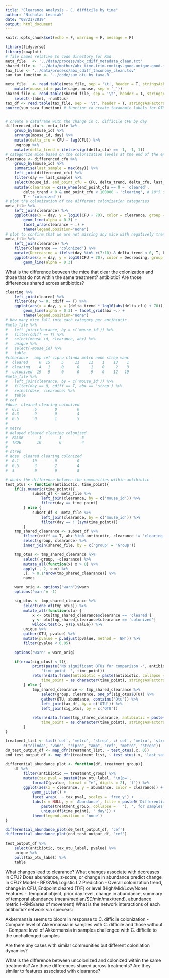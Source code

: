 ```yaml
---
title: "Clearance Analysis - C. difficile by time"
author: "Nicholas Lesniak"
date: "08/21/2019"
output: html_document
---
```


```r
knitr::opts_chunk$set(echo = F, warning = F, message = F)

library(tidyverse)
library(cowplot)
# file names relative to code directory for Rmd
meta_file   <- '../data/process/abx_cdiff_metadata_clean.txt'
shared_file <- '../data/mothur/abx_time.trim.contigs.good.unique.good.filter.unique.precluster.pick.pick.pick.an.unique_list.0.03.subsample.shared'
tax_file <- '../data/process/abx_cdiff_taxonomy_clean.tsv'
sum_tax_function <- '../code/sum_otu_by_taxa.R'

meta_file   <- read.table(meta_file, sep = '\t', header = T, stringsAsFactors = F) %>% 
	mutate(mouse_id = paste(cage, mouse, sep = '_'))
shared_file <- read.table(shared_file, sep = '\t', header = T, stringsAsFactors = F) %>% 
	select(-label, -numOtus)
tax_df <- read.table(tax_file, sep = '\t', header = T, stringsAsFactors = F)
source(sum_taxa_function) # function to create taxanomic labels for OTUs


# create a dataframe with the change in C. difficile CFU by day
differenced_cfu <- meta_file %>% 
	group_by(mouse_id) %>% 
	arrange(mouse_id, day) %>% 
	mutate(delta_cfu = CFU - lag(CFU)) %>% 
	ungroup %>% 
	mutate(delta_trend = ifelse(sign(delta_cfu) == -1, -1, 1))
# categorize mice based on the colonization levels at the end of the experiment
clearance <- differenced_cfu %>% 
	group_by(mouse_id) %>% 
	summarise(last_sample = max(day)) %>% 
	left_join(differenced_cfu) %>% 
	filter(day == last_sample) %>% 
	select(mouse_id, end_point_cfu = CFU, delta_trend, delta_cfu, last_sample) %>% 
	mutate(clearance = case_when(end_point_cfu == 0 ~ 'cleared', 
		delta_trend < 0 & end_point_cfu < 100000 ~ 'clearing', # 10^5 separates the mice 
		T ~ 'colonized'))
# plot the colonization of the different colonization categories
meta_file %>% 
	left_join(clearance) %>% 	
	ggplot(aes(x = day, y = log10(CFU + 70), color = clearance, group = mouse_id)) + 
		geom_line(alpha = 0.3) + 
		facet_wrap(clearance ~ .) + 
		theme(legend.position="none")
# plot to confirm that we are not missing any mice with negatively trending C. difficile
meta_file %>% 
	left_join(clearance) %>% 	
	filter(clearance == 'colonized') %>% 
	mutate(Decreasing = ifelse(day %in% c(7:10) & delta_trend < 0, T, F)) %>% 
	ggplot(aes(x = day, y = log10(CFU + 70), color = Decreasing, group = mouse_id)) + 
		geom_line(alpha = 0.3) 
```


What is the difference between the mice that clear the colonization and those that do not within the same treatment? antibiotic? Are those differences shared across antibiotics?

```r
clearing %>% 
	left_join(cleared) %>% 	
	filter(day >= 0, cdiff == T) %>% 
	ggplot(aes(x = day, y = (delta_trend * log10(abs(delta_cfu) + 70)), color = cleared, group = mouse_id)) + 
		geom_line(alpha = 0.3) + facet_grid(abx ~.) + 
		theme(legend.position="none")
# how many mice fall into each category per antibiotic
#meta_file %>% 
#	left_join(clearance, by = c('mouse_id')) %>% 
#	filter(cdiff == T) %>% 
#	select(mouse_id, clearance, abx) %>% 
#	unique %>% 
#	select(-mouse_id) %>% 
#	table
#clearance   amp cef cipro clinda metro none strep vanc
#  cleared     0  15     5     11    11    1    13    1
#  clearing    4   1     0      0     1    0     2    3
#  colonized  19   9     0      0     9    0    12   19
#meta_file %>% 
#	left_join(clearance, by = c('mouse_id')) %>% 
#	filter(day == 0, cdiff == T, abx == 'strep') %>% 
#	select(dose, clearance) %>% 
#	table
# cef
#dose  cleared clearing colonized
#  0.1       6        0         0
#  0.3       9        0         4
#  0.5       0        1         5
#
# metro
# delayed cleared clearing colonized
#  FALSE       1        1         5
#  TRUE       10        0         4
#
# strep
# dose  cleared clearing colonized
#  0.1      10        0         0
#  0.5       3        2         4
#  5         0        0         8

# whats the difference between the communities within antibiotic
test_otus <- function(antibiotic, time_point){
	if(is.numeric(time_point)){
			subset_df <- meta_file %>% 
				left_join(clearance, by = c('mouse_id')) %>% 
				filter(day == time_point)
		} else {
			subset_df <- meta_file %>% 
				left_join(clearance, by = c('mouse_id')) %>% 
				filter(day == !!(sym(time_point)))
		}
	tmp_shared_clearance <- subset_df %>% 
		filter(cdiff == T, abx %in% antibiotic, clearance != 'clearing') %>% 
		select(group, clearance) %>% 
		inner_join(shared_file, by = c('group' = 'Group'))

	tmp_otus <- tmp_shared_clearance %>% 
		select(-group, -clearance) %>% 
		mutate_all(function(x) x > 0) %>% 
		apply(., 2, sum) %>% 
		.[. > 0.1*nrow(tmp_shared_clearance)] %>% 
		names

    warn_orig <- options("warn")$warn
	options("warn"= -1)

	sig_otus <- tmp_shared_clearance %>% 
		select(one_of(tmp_otus)) %>% 
		mutate_all(function(otu) {
			x <- otu[tmp_shared_clearance$clearance == 'cleared']
			y <- otu[tmp_shared_clearance$clearance == 'colonized']
			wilcox.test(x, y)$p.value}) %>% 
		unique %>% 
		gather(OTU, pvalue) %>% 
		mutate(pvalue = p.adjust(pvalue, method = 'BH')) %>% 
		filter(pvalue < 0.05)

	options('warn' = warn_orig)

	if(nrow(sig_otus) < 1){
			print(paste('No significant OTUs for comparison -', antibiotic, 
				'time point -', time_point))
			return(data.frame(antibiotic = paste(antibiotic, collapse = '_'),
				time_point = as.character(time_point), stringsAsFactors = F)) 
		} else {
			tmp_shared_clearance <- tmp_shared_clearance %>% 
				select(group, clearance, one_of(sig_otus$OTU)) %>% 
				gather(OTU, abundance, contains('Otu')) %>% 
				left_join(tax_df, by = c('OTU')) %>% 
				left_join(sig_otus, by = c('OTU')) 

			return(data.frame(tmp_shared_clearance, antibiotic = paste(antibiotic, collapse = '_'),
				time_point = as.character(time_point), stringsAsFactors = F)) 
		}
}

treatment_list <- list('cef', 'metro', 'strep', c('cef', 'metro', 'strep'), 
		c("clinda", "vanc", "cipro", "amp", "cef", "metro", "strep"))
d0_test_output_df <- map_dfr(treatment_list, ~ test_otus(.x, 0))
end_test_output_df <- map_dfr(treatment_list, ~ test_otus(.x, 'last_sample'))

differential_abundance_plot <- function(df, treatment_group){
	df %>% 
		filter(antibiotic == treatment_group) %>% 
		mutate(tax_pval = paste0(tax_otu_label, '\n(p=', 
			formatC(pvalue, format = "e", digits = 2), ')')) %>% 
		ggplot(aes(x = clearance, y = abundance, color = clearance)) + 
			geom_jitter() + 
			facet_wrap(. ~ tax_pval, scales = 'free_y') +
			labs(x = NULL, y = 'Abundance', title = paste0('Differentially abundant OTUs for ', 
				paste(treatment_group, collapse = ' '), ', for samples on ', 
				unique(df$time_point), ' day')) + 
			theme(legend.position = 'none')
}

differential_abundance_plot(d0_test_output_df, 'cef')
differential_abundance_plot(end_test_output_df, 'cef')

test_output_df %>% 
	select(antibiotic, tax_otu_label, pvalue) %>% 
	unique %>% 
	pull(tax_otu_label) %>% 
	table


```



What changes lead to clearance?
What changes associate with decreases in CFU?
Does abundance, z-score, or change in abundance predict change in CFU?
	Model - RF/SVM/Logistic L2
	Prediction - Overall colonization trend, change in CFU, Endpoint cleared (T/F) or level (High/Mid/Low/None)
	Features - Temporal object, prior day level, change in abundance, summary of temporal abundance (mean/median/SD/min/max/trend), abundance metric (~RMS/area of movement)
What is the network interactions of each antibiotic?
	network via spieceasi

Akkermansia seems to bloom in response to C. difficile colonization
-  Compare level of Akkermansia in samples with C. difficile and those without
-  Compare level of Akkermansia in samples challenged with C. difficile to the unchallenged samples

Are there any cases with similar communities but different coloniation dynamics? 

What is the difference between uncolonized and colonized within the same treatments? Are those differences shared across treatments?
	Are they similar to features associated with clearance?


```r

```